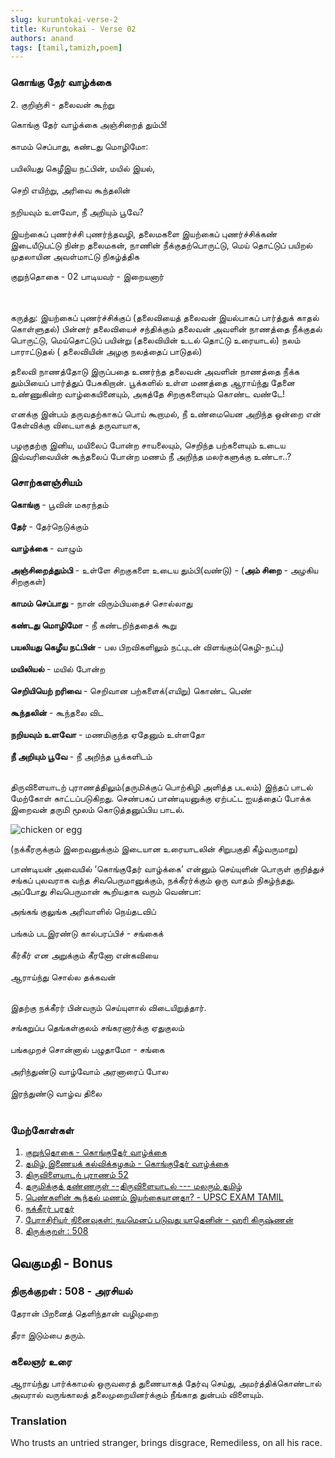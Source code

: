 ```yaml
---
slug: kuruntokai-verse-2
title: Kuruntokai - Verse 02
authors: anand
tags: [tamil,tamizh,poem]
---
```



### <Highlight color='#800031' highlight='fg' fontWeight='bold'> கொங்கு தேர் வாழ்க்கை </Highlight>

<Highlight color='#004080' highlight='fg' fontWeight='bold'> 2. குறிஞ்சி </Highlight> <Highlight color='#004080' highlight='fg'> - தலைவன் கூற்று </Highlight>

<Highlight color='#006666' highlight='fg' textAlign='center'>
  கொங்கு தேர் வாழ்க்கை அஞ்சிறைத் தும்பி! <br></br>
  காமம் செப்பாது, கண்டது மொழிமோ: <br></br>
  பயிலியது கெழீஇய நட்பின், மயில் இயல், <br></br>
  செறி எயிற்று, அரிவை கூந்தலின் <br></br>
  நறியவும் உளவோ, நீ அறியும் பூவே? <br></br>
</Highlight>

<Highlight color='#531A02' highlight='fg'>
  இயற்கைப் புணர்ச்சி புணர்ந்தவழி, தலைமகளை இயற்கைப் புணர்ச்சிக்கண் இடையீடுபட்டு நின்ற 
  தலைமகன், நாணின் நீக்குதற்பொருட்டு, மெய் தொட்டுப் பயிறல் முதலாயின அவள்மாட்டு நிகழ்த்திக
</Highlight>

<Highlight color='#351C75' highlight='format' textAlign='right'> குறுந்தொகை - 02 </Highlight>
<Highlight color='#351C75' highlight='format' textAlign='right'> பாடியவர் - இறையனார் </Highlight>

<!--truncate-->

<br></br>
<Highlight color='#25c2a0'>கருத்து:</Highlight> இயற்கைப் புணர்ச்சிக்குப் (தலைவியைத் தலைவன் இயல்பாகப் பார்த்துக் காதல் கொள்ளுதல்) பின்னர் தலைவியைச் சந்திக்கும் தலைவன் அவளின் நாணத்தை நீக்குதல் பொருட்டு, மெய்தொட்டுப் பயின்று (தலைவியின் உடல் தொட்டு உரையாடல்) நலம் பாராட்டுதல் ( தலைவியின் அழகு நலத்தைப் பாடுதல்)

தலைவி நாணத்தோடு இருப்பதை உணர்ந்த தலைவன் அவளின் நாணத்தை நீக்க தும்பியைப் பார்த்துப் பேசுகிறான்.
பூக்களில் உள்ள மணத்தை ஆராய்ந்து தேனை உண்ணுகின்ற வாழ்கையினையும், அகத்தே சிறகுகளையும் கொண்ட வண்டே!

எனக்கு இன்பம் தருவதற்காகப் பொய் கூறாமல், நீ உண்மையென அறிந்த ஒன்றை என் கேள்விக்கு விடையாகத் தருவாயாக,

பழகுதற்கு இனிய, மயிலைப் போன்ற சாயலையும், செறிந்த பற்களையும் உடைய இவ்வரிவையின் கூந்தலைப் போன்ற மணம் நீ அறிந்த மலர்களுக்கு உண்டா..?

### சொற்களஞ்சியம்

**கொங்கு** - பூவின் மகரந்தம் <br></br>
**தேர்** - தேர்நெடுக்கும் <br></br>
**வாழ்க்கை** - வாழும் <br></br>
**அஞ்சிறைத்தும்பி** - உள்ளே சிறகுகளை உடைய தும்பி(வண்டு) - (**அம் சிறை** - அழகிய சிறகுகள்) <br></br>
**காமம் செப்பாது** - நான் விரும்பியதைச் சொல்லாது <br></br>
**கண்டது மொழிமோ** - நீ கண்டறிந்ததைக் கூறு <br></br>
**பயலியது கெழீய நட்பின்** - பல பிறவிகளிலும் நட்புடன் விளங்கும்(கெழி-நட்பு) <br></br>
**மயிலியல்** - மயில் போன்ற <br></br>
**செறியியெற் றரிவை** - செறிவான பற்களைக்(எயிறு) கொண்ட பெண் <br></br>
**கூந்தலின்** - கூந்தலை விட <br></br>
**நறியவும் உளவோ** - மணமிகுந்த ஏதேனும் உள்ளதோ <br></br>
**நீ அறியும் பூவே** - நீ அறிந்த பூக்களிடம் <br></br>

திருவிளையாடற் புராணத்திலும்(<Highlight color='#25c2a0' highlight='fg'>தருமிக்குப் பொற்கிழி அளித்த படலம்</Highlight>) இந்தப் பாடல் மேற்கோள் காட்டப்படுகிறது. செண்பகப் பாண்டியனுக்கு ஏற்பட்ட ஐயத்தைப் போக்க இறைவன் தருமி மூலம் கொடுத்தனுப்பிய பாடல்.

![chicken or egg](./smell-in-girls-hair.jpg)

(நக்கீரருக்கும் இறைவனுக்கும் இடையான உரையாடலின் சிறுபகுதி  கீழ்வருமாறு)

பாண்டியன் அவையில் ‘கொங்குதேர் வாழ்க்கை’ என்னும் செய்யுளின் பொருள் குறித்துச் சங்கப் புலவராக வந்த சிவபெருமானுக்கும், நக்கீரர்க்கும் ஒரு வாதம் நிகழ்ந்தது. அப்போது சிவபெருமான் கூறியதாக வரும் வெண்பா:

<Highlight color='#006666' highlight='fg' textAlign='center'>
  அங்கங் குலுங்க அரிவாளில் நெய்தடவிப் <br></br>
  பங்கம் படஇரண்டு கால்பரப்பிச் - சங்கைக் <br></br>
  கீர்கீர் என அறுக்கும் கீரனோ என்கவியை <br></br>
  ஆராய்ந்து சொல்ல தக்கவன் <br></br>
</Highlight>

இதற்கு நக்கீரர் பின்வரும் செய்யுளால் விடையிறுத்தார்.

<Highlight color='#006666' highlight='fg' textAlign='center'>
  சங்கறுப்ப தெங்கள்குலம் சங்கரனார்க்கு ஏதுகுலம் <br></br>
  பங்கமுறச் சொன்னால் பழுதாமோ - சங்கை <br></br>
  அரிந்துண்டு வாழ்வோம் அரனாரைப் போல <br></br>
  இரந்துண்டு வாழ்வ திலை <br></br>
</Highlight>

### மேற்கோள்கள்

1. [குறுந்தொகை - கொங்குதேர் வாழ்க்கை](https://rampsychiatrist.blogspot.com/2011/03/blog-post_10.html)
2. [தமிழ் இணையக் கல்விக்கழகம் - கொங்குதேர் வாழ்க்கை](https://www.tamilvu.org/ta/library-l1220-html-l12206g5-122848)
3. [திருவிளையாடற் புராணம் 52](https://ta.wikisource.org/wiki/%E0%AE%A4%E0%AE%BF%E0%AE%B0%E0%AF%81%E0%AE%B5%E0%AE%BF%E0%AE%B3%E0%AF%88%E0%AE%AF%E0%AE%BE%E0%AE%9F%E0%AE%B1%E0%AF%8D_%E0%AE%AA%E0%AF%81%E0%AE%B0%E0%AE%BE%E0%AE%A3%E0%AE%AE%E0%AF%8D/52)
4. [தருமிக்குத் தண்ணருள் --திருவிளையாடல் --- மலரும் தமிழ்](https://eluthu.com/kavithai/287376.html)
5. [பெண்களின் கூந்தல் மணம் இயற்கையானதா? - UPSC EXAM TAMIL](https://www.gunathamizh.com/2010/01/blog-post_24.html)
6. [நக்கீரர் பரதர்](https://bharathar.blogspot.com/2006/)
7. [பேராசிரியர் நினைவுகள்: நயமெனப் படுவது யாதெனின் - ஹரி கிருஷ்ணன்](http://www.tamilonline.com/thendral/article.aspx?aid=6481)
8. [திருக்குறள் : 508](https://www.valaitamil.com/theraan-piranaith-thelindhaan-vazhimurai-theeraa-itumpai-tharum-kural-508.html)

## வெகுமதி - Bonus
### திருக்குறள் : 508  - அரசியல்

<Highlight color='#006666' highlight='fg' textAlign='left'>
  தேரான் பிறனைத் தெளிந்தான் வழிமுறை<br></br>
  தீரா இடும்பை தரும்.
</Highlight>

### கலைஞர் உரை

ஆராய்ந்து   பார்க்காமல்    ஒருவரைத்  துணையாகத் தேர்வு செய்து,
அமர்த்திக்கொண்டால் அவரால் வருங்காலத் தலைமுறையினர்க்கும் நீங்காத
துன்பம் விளையும்.

### Translation

Who trusts an untried stranger, brings disgrace, 
Remediless, on all his race.